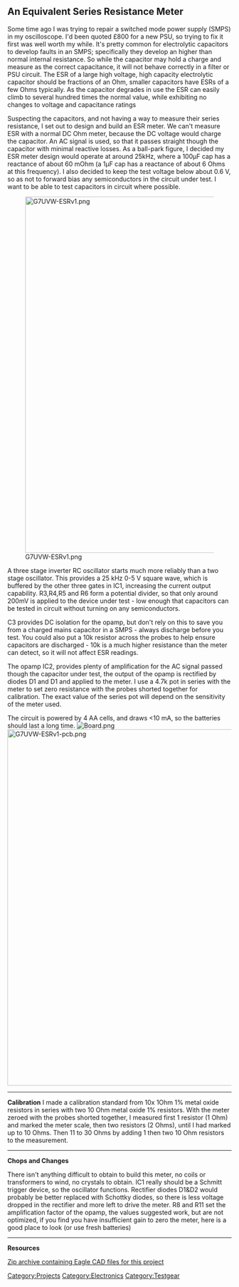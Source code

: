 == An Equivalent Series Resistance Meter ==

Some time ago I was trying to repair a switched mode power supply (SMPS) in my oscilloscope. I'd been quoted £800 for a new PSU, so trying to fix it first was well worth my while.  It's pretty common for electrolytic capacitors to develop faults in an SMPS; specifically they develop an higher than normal internal resistance. So while the capacitor may hold a charge and measure as the correct capacitance, it will not behave correctly in a filter or PSU circuit.  The ESR of a large high voltage, high capacity electrolytic capacitor should be fractions of an Ohm, smaller capacitors have ESRs of a few Ohms typically. As the capacitor degrades in use the ESR can easily climb to several hundred times the normal value, while exhibiting no changes to voltage and capacitance ratings

Suspecting the capacitors, and not having a way to measure their series resistance, I set out to design and build an ESR meter. We can't measure ESR with a normal DC Ohm meter, because the DC voltage would charge the capacitor. An AC signal is used, so that it passes straight though the capacitor with minimal reactive losses. As a ball-park figure, I decided my ESR meter design would operate at around 25kHz, where a 100μF cap has a reactance of about 60 mOhm (a 1μF cap has a reactance of about 6 Ohms at this frequency). I also decided to keep the test voltage below about 0.6 V, so as not to forward bias any semiconductors in the circuit under test. I want to be able to test capacitors in circuit where possible.


[[File:G7UVW-ESRv1.png|thumb|800px]]

A three stage inverter RC oscillator starts much more reliably than a two stage oscillator. This provides a 25 kHz 0-5 V square wave, which is buffered by the other three gates in IC1, increasing the current output capability. R3,R4,R5 and R6 form a potential divider,  so that only around 200mV is applied to the device under test - low enough that capacitors can be tested in circuit without turning on any semiconductors.

C3 provides DC isolation for the opamp, but don't rely on this to save you from a charged mains capacitor in a SMPS - always discharge before you test. You could also put a 10k resistor across the probes to help ensure capacitors are discharged - 10k is a much higher resistance than the meter can detect, so it will not affect ESR readings.

The opamp IC2, provides plenty of amplification for the AC signal passed though the capacitor under test, the output of the opamp is rectified by diodes D1 and D1 and applied to the meter. I use a 4.7k pot in series with the meter to set zero resistance with the probes shorted together for calibration. The exact value of the series pot will depend on the sensitivity of the meter used.

The circuit is powered by 4 AA cells, and draws <10 mA, so the batteries should last a long time.
[[File:Board.png]]
[[File:G7UVW-ESRv1-pcb.png|thumb|800px]]
----
'''Calibration'''
I made a calibration standard from 10x 1Ohm 1% metal oxide resistors in series with two 10 Ohm metal oxide 1% resistors. With the meter zeroed with the probes shorted together, I measured first 1 resistor (1 Ohm) and marked the meter scale, then two resistors (2 Ohms), until I had marked up to 10 Ohms. Then 11 to 30 Ohms by adding 1 then two 10 Ohm resistors to the measurement.
----

'''Chops and Changes'''

There isn't anything difficult to obtain to build this meter, no coils or transformers to wind, no crystals to obtain. IC1 really should be a Schmitt trigger device, so the oscillator functions. Rectifier diodes D1&D2 would probably be better replaced with Schottky diodes, so there is less voltage dropped in the rectifier and more left to drive the meter. R8 and R11 set the amplification factor of the opamp, the values suggested work, but are not optimized, if you find you have insufficient gain to zero the meter, here is a good place to look (or use fresh batteries)


----
'''Resources'''

[[media:ESR_Meter.zip |Zip archive containing Eagle CAD files for this project]]

[[Category:Projects]]
[[Category:Electronics]]
[[Category:Testgear]]